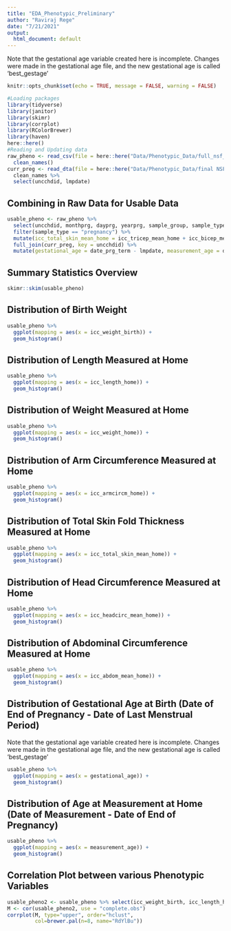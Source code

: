 ```yaml
---
title: "EDA_Phenotypic_Preliminary"
author: "Raviraj Rege"
date: "7/21/2021"
output:
  html_document: default
---
```


Note that the gestational age variable created here is incomplete. Changes were made in the gestational age file, and the new gestational age is called 'best_gestage'

```r
knitr::opts_chunk$set(echo = TRUE, message = FALSE, warning = FALSE)
```

```r
#Loading packages
library(tidyverse)
library(janitor)
library(skimr)
library(corrplot)
library(RColorBrewer)
library(haven)
here::here()
#Reading and Updating data
raw_pheno <- read_csv(file = here::here("Data/Phenotypic_Data/full_nsf_w_covariates.csv")) %>%
  clean_names()
curr_preg <- read_dta(file = here::here("Data/Phenotypic_Data/final NSF IC Female Pregnancy Tracking files/Pregnancy files/corrected Stata files/currpreg20141016.dta")) %>%
  clean_names %>%
  select(uncchdid, lmpdate)
```

## Combining in Raw Data for Usable Data

```r
usable_pheno <- raw_pheno %>%
  select(uncchdid, monthprg, dayprg, yearprg, sample_group, sample_type, iccsex, date_prg_term, hour, minute, am_pm, sourcewt, date_icc_meas, icc_weight_birth, icc_length_home, icc_weight_home, icc_armcircm_home, icc_tricep_mean_home, icc_bicep_mean_home, icc_subscap_mean_home, icc_supra_mean_home, icc_calf_mean_home, icc_thigh_mean_home, icc_headcirc_mean_home, icc_abdom_mean_home) %>%
  filter(sample_type == "pregnancy") %>%
  mutate(icc_total_skin_mean_home = icc_tricep_mean_home + icc_bicep_mean_home + icc_subscap_mean_home + icc_supra_mean_home + icc_calf_mean_home + icc_thigh_mean_home) %>%
  full_join(curr_preg, key = uncchdid) %>%
  mutate(gestational_age = date_prg_term - lmpdate, measurement_age = date_icc_meas - date_prg_term)
```

## Summary Statistics Overview

```r
skimr::skim(usable_pheno)
```

## Distribution of Birth Weight

```r
usable_pheno %>%
  ggplot(mapping = aes(x = icc_weight_birth)) +
  geom_histogram()
```

## Distribution of Length Measured at Home

```r
usable_pheno %>%
  ggplot(mapping = aes(x = icc_length_home)) +
  geom_histogram()
```

## Distribution of Weight Measured at Home

```r
usable_pheno %>%
  ggplot(mapping = aes(x = icc_weight_home)) +
  geom_histogram()
```

## Distribution of Arm Circumference Measured at Home

```r
usable_pheno %>%
  ggplot(mapping = aes(x = icc_armcircm_home)) +
  geom_histogram()
```

## Distribution of Total Skin Fold Thickness Measured at Home

```r
usable_pheno %>%
  ggplot(mapping = aes(x = icc_total_skin_mean_home)) +
  geom_histogram()
```

## Distribution of Head Circumference Measured at Home

```r
usable_pheno %>%
  ggplot(mapping = aes(x = icc_headcirc_mean_home)) +
  geom_histogram()
```

## Distribution of Abdominal Circumference Measured at Home

```r
usable_pheno %>%
  ggplot(mapping = aes(x = icc_abdom_mean_home)) +
  geom_histogram()
```

## Distribution of Gestational Age at Birth (Date of End of Pregnancy - Date of Last Menstrual Period)

Note that the gestational age variable created here is incomplete. Changes were made in the gestational age file, and the new gestational age is called 'best_gestage'
```r
usable_pheno %>%
  ggplot(mapping = aes(x = gestational_age)) +
  geom_histogram()
```

## Distribution of Age at Measurement at Home (Date of Measurement - Date of End of Pregnancy)

```r
usable_pheno %>%
  ggplot(mapping = aes(x = measurement_age)) +
  geom_histogram()
```

## Correlation Plot between various Phenotypic Variables

```r
usable_pheno2 <- usable_pheno %>% select(icc_weight_birth, icc_length_home, icc_weight_home, icc_armcircm_home, icc_headcirc_mean_home, icc_abdom_mean_home, icc_total_skin_mean_home)
M <- cor(usable_pheno2, use = "complete.obs")
corrplot(M, type="upper", order="hclust",
         col=brewer.pal(n=8, name="RdYlBu"))
```

